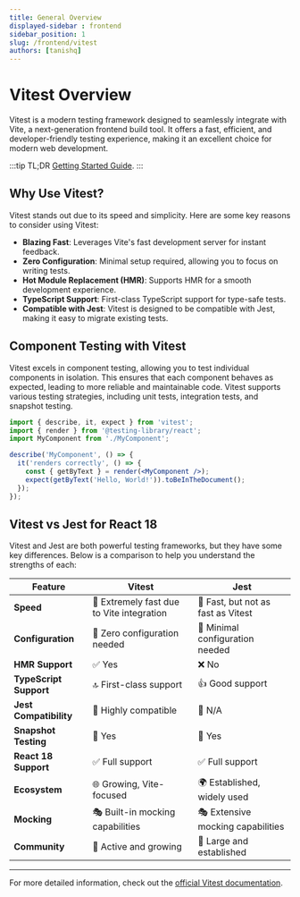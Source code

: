 ```yaml
---
title: General Overview
displayed-sidebar : frontend
sidebar_position: 1
slug: /frontend/vitest
authors: [tanishq]
---
```




# Vitest Overview

Vitest is a modern testing framework designed to seamlessly integrate with Vite, a next-generation frontend build tool. It offers a fast, efficient, and developer-friendly testing experience, making it an excellent choice for modern web development.

:::tip
TL;DR
[Getting Started Guide](vitest/getting-started).
:::

## Why Use Vitest?

Vitest stands out due to its speed and simplicity. Here are some key reasons to consider using Vitest:

- **Blazing Fast**: Leverages Vite's fast development server for instant feedback.
- **Zero Configuration**: Minimal setup required, allowing you to focus on writing tests.
- **Hot Module Replacement (HMR)**: Supports HMR for a smooth development experience.
- **TypeScript Support**: First-class TypeScript support for type-safe tests.
- **Compatible with Jest**: Vitest is designed to be compatible with Jest, making it easy to migrate existing tests.

## Component Testing with Vitest

Vitest excels in component testing, allowing you to test individual components in isolation. This ensures that each component behaves as expected, leading to more reliable and maintainable code. Vitest supports various testing strategies, including unit tests, integration tests, and snapshot testing.

```jsx title='Example of a simple component test'
import { describe, it, expect } from 'vitest';
import { render } from '@testing-library/react';
import MyComponent from './MyComponent';

describe('MyComponent', () => {
  it('renders correctly', () => {
    const { getByText } = render(<MyComponent />);
    expect(getByText('Hello, World!')).toBeInTheDocument();
  });
});
```

## Vitest vs Jest for React 18

Vitest and Jest are both powerful testing frameworks, but they have some key differences. Below is a comparison to help you understand the strengths of each:


| Feature                | Vitest                                                     | Jest                                                       |
| ---------------------- | --------------------------------------------------------- | --------------------------------------------------------- |
| **Speed**              | 🚀 Extremely fast due to Vite integration                 | 🏃 Fast, but not as fast as Vitest                         |
| **Configuration**      | 🔧 Zero configuration needed                              | 🔧 Minimal configuration needed                           |
| **HMR Support**        | ✅ Yes                                                    | ❌ No                                                     |
| **TypeScript Support** | 🔝 First-class support                                    | 👍 Good support                                           |
| **Jest Compatibility** | 🤝 Highly compatible                                       | 🌟 N/A                                                    |
| **Snapshot Testing**  | 📸 Yes                                                    | 📸 Yes                                                    |
| **React 18 Support**  | ✅ Full support                                           | ✅ Full support                                            |
| **Ecosystem**          | 🌐 Growing, Vite-focused                                  | 🌍 Established, widely used                               |
| **Mocking**            | 🎭 Built-in mocking capabilities                           | 🎭 Extensive mocking capabilities                          |
| **Community**          | 👥 Active and growing                                     | 👥 Large and established                                  |


---

For more detailed information, check out the [official Vitest documentation](https://vitest.dev/).

